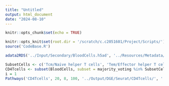 ```yaml
---
title: "Untitled"
output: html_document
date: "2024-08-10"
---
```


```r
knitr::opts_chunk$set(echo = TRUE)
```

```r
knitr::opts_knit$set(root.dir = '/scratch/c.c2051601/Project/Scripts/')
source('CodeBase.R')
```

```r
adata2RDS('../Input/Secondary/BloodCells.h5ad', '../Resources/Metadata/')
```

```r
SubsetCells <- c('Tcm/Naive helper T cells', 'Tem/Effector helper T cells')
CD4Tcells <- subset(BloodCells, subset = majority_voting %in% SubsetCells)
i = 1
Pathways('CD4Tcells', 20, 8, 100, '../Output/DGE/Seurat/CD4Tcells/', '../Output/ORA/clusterProfiler/', 'BP', '../Resources/C7/', CD4Tcells)
```
